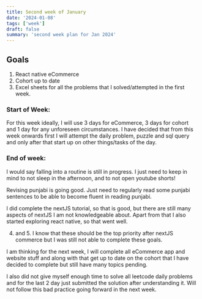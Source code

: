 ```yaml
---
title: Second week of January
date: '2024-01-08'
tags: ['week']
draft: false
summary: 'second week plan for Jan 2024'
---
```


## Goals

1. React native eCommerce
2. Cohort up to date
3. Excel sheets for all the problems that I solved/attempted in the first week.

### Start of Week:

For this week ideally, I will use 3 days for eCommerce, 3 days for cohort and 1 day for any unforeseen circumstances.
I have decided that from this week onwards first I will attempt the daily problem, puzzle and sql query and only after that
start up on other things/tasks of the day.

### End of week:

I would say falling into a routine is still in progress. I just need to keep in mind to not sleep in the afternoon, and to not open youtube shorts!

Revising punjabi is going good. Just need to regularly read some punjabi sentences to be able to become fluent in reading punjabi.

I did complete the nextJS tutorial, so that is good, but there are still many aspects of nextJS I am not knowledgeable about.
Apart from that I also started exploring react native, so that went well.

4. and 5. I know that these should be the top priority after nextJS commerce but I was still not able to complete these goals.

I am thinking for the next week, I will complete all eCommerce app and website stuff and along with that get up to date on the cohort that I have decided to complete
but still have many topics pending.

I also did not give myself enough time to solve all leetcode daily problems and for the last 2 day just submitted the solution after understanding it. Will not follow this
bad practice going forward in the next week.
